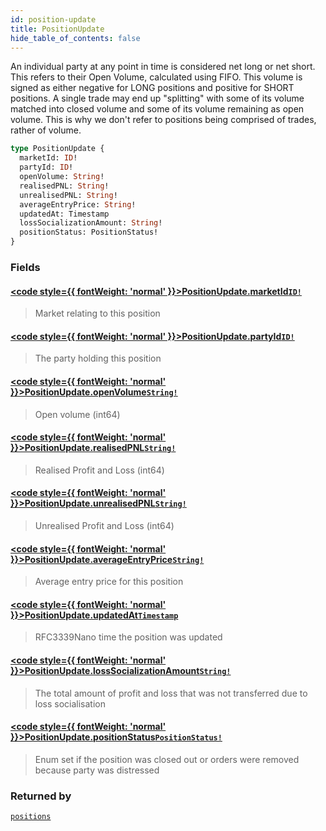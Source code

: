 ```yaml
---
id: position-update
title: PositionUpdate
hide_table_of_contents: false
---
```








An individual party at any point in time is considered net long or net short. This refers to their Open Volume,
calculated using FIFO. This volume is signed as either negative for LONG positions and positive for SHORT positions. A
single trade may end up "splitting" with some of its volume matched into closed volume and some of its volume
remaining as open volume. This is why we don't refer to positions being comprised of trades, rather of volume.

```graphql
type PositionUpdate {
  marketId: ID!
  partyId: ID!
  openVolume: String!
  realisedPNL: String!
  unrealisedPNL: String!
  averageEntryPrice: String!
  updatedAt: Timestamp
  lossSocializationAmount: String!
  positionStatus: PositionStatus!
}
```


### Fields

#### [<code style={{ fontWeight: 'normal' }}>PositionUpdate.<b>marketId</b></code>](#)<Bullet />[`ID!`](/mainnet/api/graphql/scalars/id) <Badge class="secondary" text="non-null"/> <Badge class="secondary" text="scalar"/>
> Market relating to this position
> 

#### [<code style={{ fontWeight: 'normal' }}>PositionUpdate.<b>partyId</b></code>](#)<Bullet />[`ID!`](/mainnet/api/graphql/scalars/id) <Badge class="secondary" text="non-null"/> <Badge class="secondary" text="scalar"/>
> The party holding this position
> 

#### [<code style={{ fontWeight: 'normal' }}>PositionUpdate.<b>openVolume</b></code>](#)<Bullet />[`String!`](/mainnet/api/graphql/scalars/string) <Badge class="secondary" text="non-null"/> <Badge class="secondary" text="scalar"/>
> Open volume (int64)
> 

#### [<code style={{ fontWeight: 'normal' }}>PositionUpdate.<b>realisedPNL</b></code>](#)<Bullet />[`String!`](/mainnet/api/graphql/scalars/string) <Badge class="secondary" text="non-null"/> <Badge class="secondary" text="scalar"/>
> Realised Profit and Loss (int64)
> 

#### [<code style={{ fontWeight: 'normal' }}>PositionUpdate.<b>unrealisedPNL</b></code>](#)<Bullet />[`String!`](/mainnet/api/graphql/scalars/string) <Badge class="secondary" text="non-null"/> <Badge class="secondary" text="scalar"/>
> Unrealised Profit and Loss (int64)
> 

#### [<code style={{ fontWeight: 'normal' }}>PositionUpdate.<b>averageEntryPrice</b></code>](#)<Bullet />[`String!`](/mainnet/api/graphql/scalars/string) <Badge class="secondary" text="non-null"/> <Badge class="secondary" text="scalar"/>
> Average entry price for this position
> 

#### [<code style={{ fontWeight: 'normal' }}>PositionUpdate.<b>updatedAt</b></code>](#)<Bullet />[`Timestamp`](/mainnet/api/graphql/scalars/timestamp) <Badge class="secondary" text="scalar"/>
> RFC3339Nano time the position was updated
> 

#### [<code style={{ fontWeight: 'normal' }}>PositionUpdate.<b>lossSocializationAmount</b></code>](#)<Bullet />[`String!`](/mainnet/api/graphql/scalars/string) <Badge class="secondary" text="non-null"/> <Badge class="secondary" text="scalar"/>
> The total amount of profit and loss that was not transferred due to loss socialisation
> 

#### [<code style={{ fontWeight: 'normal' }}>PositionUpdate.<b>positionStatus</b></code>](#)<Bullet />[`PositionStatus!`](/mainnet/api/graphql/enums/position-status) <Badge class="secondary" text="non-null"/> <Badge class="secondary" text="enum"/>
> Enum set if the position was closed out or orders were removed because party was distressed
> 



### Returned by

[`positions`](/mainnet/api/graphql/subscriptions/positions)  <Badge class="secondary" text="subscription"/>



